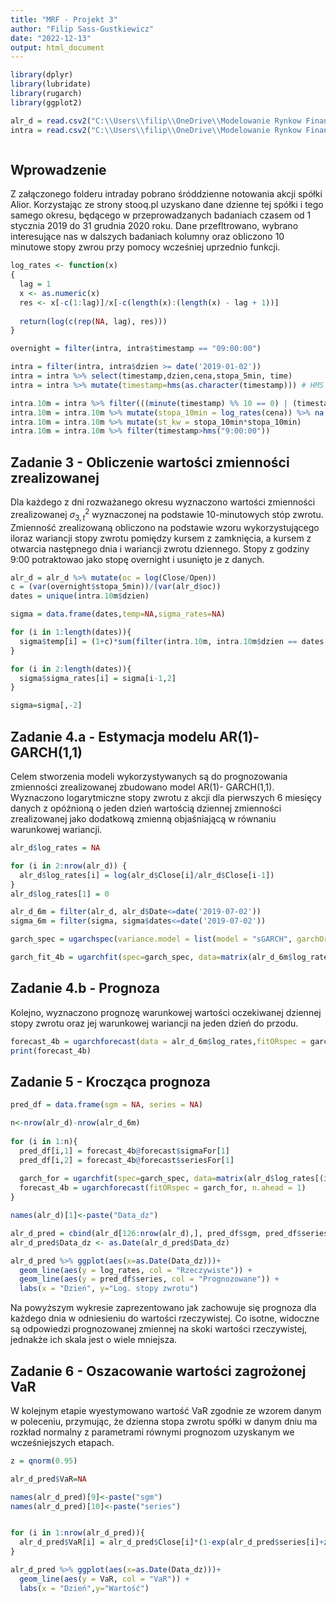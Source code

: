 ---
title: "MRF - Projekt 3"
author: "Filip Sass-Gustkiewicz"
date: "2022-12-13"
output: html_document
---

```{r include=FALSE}
library(dplyr)
library(lubridate)
library(rugarch)
library(ggplot2)

alr_d = read.csv2("C:\\Users\\filip\\OneDrive\\Modelowanie Rynkow Finansowych\\Projekt3_Kowalczyk_SassGustkiewicz\\alr_d.csv", dec = ".", sep=",")
intra = read.csv2("C:\\Users\\filip\\OneDrive\\Modelowanie Rynkow Finansowych\\Projekt3_Kowalczyk_SassGustkiewicz\\ALR_2_intraday_2017_2020.csv")



```

## Wprowadzenie 

Z załączonego folderu intraday pobrano śróddzienne notowania akcji spółki Alior. Korzystając ze strony stooq.pl uzyskano dane dzienne tej spółki i tego samego okresu, będącego w przeprowadzanych badaniach czasem od 1 stycznia 2019 do 31 grudnia 2020 roku. Dane przefltrowano, wybrano interesujące nas w dalszych badaniach kolumny oraz obliczono 10 minutowe stopy zwrou przy pomocy wcześniej uprzednio funkcji. 


```{r}
log_rates <- function(x)
{
  lag = 1
  x <- as.numeric(x)
  res <- x[-c(1:lag)]/x[-c(length(x):(length(x) - lag + 1))]
  
  return(log(c(rep(NA, lag), res)))
}

overnight = filter(intra, intra$timestamp == "09:00:00")

intra = filter(intra, intra$dzien >= date('2019-01-02'))
intra = intra %>% select(timestamp,dzien,cena,stopa_5min, time) 
intra = intra %>% mutate(timestamp=hms(as.character(timestamp))) # HMS Function as a constructor that accepts second, minute, hour and day components as numeric vectors.

intra.10m = intra %>% filter(((minute(timestamp) %% 10 == 0) | (timestamp >= hms("17:00:00"))))
intra.10m = intra.10m %>% mutate(stopa_10min = log_rates(cena)) %>% na.omit()
intra.10m = intra.10m %>% mutate(st_kw = stopa_10min*stopa_10min)
intra.10m = intra.10m %>% filter(timestamp>hms("9:00:00"))
```

## Zadanie 3 - Obliczenie wartości zmienności zrealizowanej

Dla każdego z dni rozważanego okresu wyznaczono wartości zmienności zrealizowanej $\sigma_{3,t}^2$  wyznaczonej na podstawie 10-minutowych stóp zwrotu. Zmienność zrealizowaną obliczono na podstawie wzoru wykorzystującego iloraz wariancji stopy zwrotu pomiędzy kursem z zamknięcia, a kursem z otwarcia następnego dnia i wariancji zwrotu dziennego. Stopy z godziny 9:00 potraktowao jako stopę overnight i usunięto je z danych.

```{r}
alr_d = alr_d %>% mutate(oc = log(Close/Open))
c = (var(overnight$stopa_5min))/(var(alr_d$oc))
dates = unique(intra.10m$dzien)

sigma = data.frame(dates,temp=NA,sigma_rates=NA)

for (i in 1:length(dates)){
  sigma$temp[i] = (1+c)*sum(filter(intra.10m, intra.10m$dzien == dates[i])$st_kw)
}

for (i in 2:length(dates)){
  sigma$sigma_rates[i] = sigma[i-1,2]
} 

sigma=sigma[,-2]
```

## Zadanie 4.a - Estymacja modelu AR(1)-GARCH(1,1) 

Celem stworzenia modeli wykorzystywanych są do prognozowania zmienności zrealizowanej zbudowano model AR(1)- GARCH(1,1). Wyznaczono logarytmiczne stopy zwrotu z akcji dla pierwszych 6 miesięcy danych z opóźnioną o jeden dzień wartością dziennej zmienności zrealizowanej jako dodatkową zmienną objaśniającą w równaniu warunkowej wariancji. 

```{r}
alr_d$log_rates = NA

for (i in 2:nrow(alr_d)) {
  alr_d$log_rates[i] = log(alr_d$Close[i]/alr_d$Close[i-1])
}
alr_d$log_rates[1] = 0

alr_d_6m = filter(alr_d, alr_d$Date<=date('2019-07-02')) 
sigma_6m = filter(sigma, sigma$dates<=date('2019-07-02'))

garch_spec = ugarchspec(variance.model = list(model = "sGARCH", garchOrder = c(1, 1),external.regressors = matrix(sigma_6m[-1,2])), mean.model = list(armaOrder = c(1, 0)), distribution.model = "norm")

garch_fit_4b = ugarchfit(spec=garch_spec, data=matrix(alr_d_6m$log_rates[2:125]), solver = "hybrid")

```

## Zadanie 4.b - Prognoza

Kolejno, wyznaczono prognozę warunkowej wartości oczekiwanej dziennej stopy zwrotu oraz jej warunkowej wariancji na jeden dzień do przodu.

```{r}
forecast_4b = ugarchforecast(data = alr_d_6m$log_rates,fitORspec = garch_fit_4b, n.ahead = 1)
print(forecast_4b)
```

## Zadanie 5 - Krocząca prognoza

```{r}
pred_df = data.frame(sgm = NA, series = NA)

n<-nrow(alr_d)-nrow(alr_d_6m)
   
for (i in 1:n){
  pred_df[i,1] = forecast_4b@forecast$sigmaFor[1]
  pred_df[i,2] = forecast_4b@forecast$seriesFor[1]
  
  garch_for = ugarchfit(spec=garch_spec, data=matrix(alr_d$log_rates[(i+2):(125+i)]), solver = "hybrid")
  forecast_4b = ugarchforecast(fitORspec = garch_for, n.ahead = 1)
}
```

```{r echo=FALSE}
names(alr_d)[1]<-paste("Data_dz")

alr_d_pred = cbind(alr_d[126:nrow(alr_d),], pred_df$sgm, pred_df$series)
alr_d_pred$Data_dz <- as.Date(alr_d_pred$Data_dz)

alr_d_pred %>% ggplot(aes(x=as.Date(Data_dz)))+
  geom_line(aes(y = log_rates, col = "Rzeczywiste")) + 
  geom_line(aes(y = pred_df$series, col = "Prognozowane")) +
  labs(x = "Dzień", y="Log. stopy zwrotu")
```


Na powyższym wykresie zaprezentowano jak zachowuje się prognoza dla każdego dnia w odniesieniu do wartości rzeczywistej. Co isotne, widoczne są odpowiedzi prognozowanej zmiennej na skoki wartości rzeczywistej, jednakże ich skala jest o wiele mniejsza.


## Zadanie 6 - Oszacowanie wartości zagrożonej VaR

W kolejnym etapie wyestymowano wartość VaR zgodnie ze wzorem danym w poleceniu, przymując, że dzienna stopa zwrotu spółki w danym dniu ma rozkład normalny z parametrami równymi prognozom uzyskanym we wcześniejszych etapach.
```{r}
z = qnorm(0.95)

alr_d_pred$VaR=NA

names(alr_d_pred)[9]<-paste("sgm")
names(alr_d_pred)[10]<-paste("series")


for (i in 1:nrow(alr_d_pred)){
  alr_d_pred$VaR[i] = alr_d_pred$Close[i]*(1-exp(alr_d_pred$series[i]+z*alr_d_pred$sgm[i]))
}

```

```{r echo=FALSE}

alr_d_pred %>% ggplot(aes(x=as.Date(Data_dz)))+ 
  geom_line(aes(y = VaR, col = "VaR")) +
  labs(x = "Dzień",y="Wartość")
```
